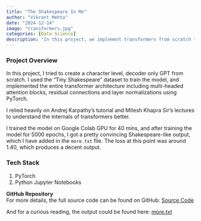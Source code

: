 ```yaml
---
title: "The Shakespeare In Me"
author: "Vikrant Mehta"
date: "2024-12-14"
image: "transformers.jpg"
categories: [Data Science]
description: "In this project, we implement transformers from scratch to create our own GPT that sounds like Shakespeare."
---
```


### Project Overview

In this project, I tried to create a character level, decoder only GPT from scratch. I used the "Tiny Shakespeare" dataset to train the model, and implemented the entire transformer architecture including multi-headed attention blocks, residual connections and layer normalizations using PyTorch.  

I relied heavily on Andrej Karpathy's tutorial and Mitesh Khapra Sir's lectures to understand the internals of transformers better. 

I trained the model on Google Colab GPU for 40 mins, and after training the model for 5000 epochs, I got a pretty convincing Shakespeare-like output, which I have added in the `more.txt` file. The loss at this point was around 1.40, which produces a decent output.

### Tech Stack

1. PyTorch
2. Python Jupyter Notebooks

**GitHub Repository**  
For more details, the full source code can be found on GitHub: [Source Code](https://github.com/vikrantmehta123/makemore/blob/main/gpt/gpt.ipynb)

And for a curious reading, the output could be found here: [more.txt](https://github.com/vikrantmehta123/makemore/blob/main/gpt/more.txt)
